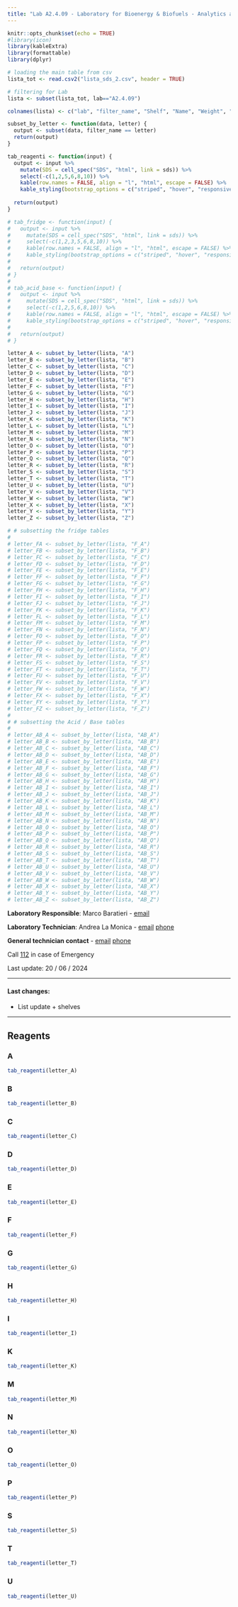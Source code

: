 ```yaml
---
title: "Lab A2.4.09 - Laboratory for Bioenergy & Biofuels - Analytics and Processes"
---
```


```r
knitr::opts_chunk$set(echo = TRUE)
#library(icon)
library(kableExtra)
library(formattable)
library(dplyr)
```

```r

# loading the main table from csv
lista_tot <- read.csv2("lista_sds_2.csv", header = TRUE)

# filtering for Lab
lista <- subset(lista_tot, lab=="A2.4.09")

colnames(lista) <- c("lab", "filter_name", "Shelf", "Name", "Weight", "Unit", "Producer", "Quantity", "Code", "sds")

subset_by_letter <- function(data, letter) {
  output <- subset(data, filter_name == letter)
  return(output)
}

tab_reagenti <- function(input) {
  output <- input %>%
    mutate(SDS = cell_spec("SDS", "html", link = sds)) %>%
    select(-c(1,2,5,6,8,10)) %>%
    kable(row.names = FALSE, align = "l", "html", escape = FALSE) %>%
    kable_styling(bootstrap_options = c("striped", "hover", "responsive", "condensed"), font_size = 16)
  
  return(output)
}

# tab_fridge <- function(input) {
#   output <- input %>%
#     mutate(SDS = cell_spec("SDS", "html", link = sds)) %>%
#     select(-c(1,2,3,5,6,8,10)) %>%
#     kable(row.names = FALSE, align = "l", "html", escape = FALSE) %>%
#     kable_styling(bootstrap_options = c("striped", "hover", "responsive", "condensed"), font_size = 16)
#   
#   return(output)
# }
# 
# tab_acid_base <- function(input) {
#   output <- input %>%
#     mutate(SDS = cell_spec("SDS", "html", link = sds)) %>%
#     select(-c(1,2,5,6,8,10)) %>%
#     kable(row.names = FALSE, align = "l", "html", escape = FALSE) %>%
#     kable_styling(bootstrap_options = c("striped", "hover", "responsive", "condensed"), font_size = 16)
#   
#   return(output)
# }

letter_A <- subset_by_letter(lista, "A")
letter_B <- subset_by_letter(lista, "B")
letter_C <- subset_by_letter(lista, "C")
letter_D <- subset_by_letter(lista, "D")
letter_E <- subset_by_letter(lista, "E")
letter_F <- subset_by_letter(lista, "F")
letter_G <- subset_by_letter(lista, "G")
letter_H <- subset_by_letter(lista, "H")
letter_I <- subset_by_letter(lista, "I")
letter_J <- subset_by_letter(lista, "J")
letter_K <- subset_by_letter(lista, "K")
letter_L <- subset_by_letter(lista, "L")
letter_M <- subset_by_letter(lista, "M")
letter_N <- subset_by_letter(lista, "N")
letter_O <- subset_by_letter(lista, "O")
letter_P <- subset_by_letter(lista, "P")
letter_Q <- subset_by_letter(lista, "Q")
letter_R <- subset_by_letter(lista, "R")
letter_S <- subset_by_letter(lista, "S")
letter_T <- subset_by_letter(lista, "T")
letter_U <- subset_by_letter(lista, "U")
letter_V <- subset_by_letter(lista, "V")
letter_W <- subset_by_letter(lista, "W")
letter_X <- subset_by_letter(lista, "X")
letter_Y <- subset_by_letter(lista, "Y")
letter_Z <- subset_by_letter(lista, "Z")

# # subsetting the fridge tables
# 
# letter_FA <- subset_by_letter(lista, "F_A")
# letter_FB <- subset_by_letter(lista, "F_B")
# letter_FC <- subset_by_letter(lista, "F_C")
# letter_FD <- subset_by_letter(lista, "F_D")
# letter_FE <- subset_by_letter(lista, "F_E")
# letter_FF <- subset_by_letter(lista, "F_F")
# letter_FG <- subset_by_letter(lista, "F_G")
# letter_FH <- subset_by_letter(lista, "F_H")
# letter_FI <- subset_by_letter(lista, "F_I")
# letter_FJ <- subset_by_letter(lista, "F_J")
# letter_FK <- subset_by_letter(lista, "F_K")
# letter_FL <- subset_by_letter(lista, "F_L")
# letter_FM <- subset_by_letter(lista, "F_M")
# letter_FN <- subset_by_letter(lista, "F_N")
# letter_FO <- subset_by_letter(lista, "F_O")
# letter_FP <- subset_by_letter(lista, "F_P")
# letter_FQ <- subset_by_letter(lista, "F_Q")
# letter_FR <- subset_by_letter(lista, "F_R")
# letter_FS <- subset_by_letter(lista, "F_S")
# letter_FT <- subset_by_letter(lista, "F_T")
# letter_FU <- subset_by_letter(lista, "F_U")
# letter_FV <- subset_by_letter(lista, "F_V")
# letter_FW <- subset_by_letter(lista, "F_W")
# letter_FX <- subset_by_letter(lista, "F_X")
# letter_FY <- subset_by_letter(lista, "F_Y")
# letter_FZ <- subset_by_letter(lista, "F_Z")
# 
# # subsetting the Acid / Base tables
# 
# letter_AB_A <- subset_by_letter(lista, "AB_A")
# letter_AB_B <- subset_by_letter(lista, "AB_B")
# letter_AB_C <- subset_by_letter(lista, "AB_C")
# letter_AB_D <- subset_by_letter(lista, "AB_D")
# letter_AB_E <- subset_by_letter(lista, "AB_E")
# letter_AB_F <- subset_by_letter(lista, "AB_F")
# letter_AB_G <- subset_by_letter(lista, "AB_G")
# letter_AB_H <- subset_by_letter(lista, "AB_H")
# letter_AB_I <- subset_by_letter(lista, "AB_I")
# letter_AB_J <- subset_by_letter(lista, "AB_J")
# letter_AB_K <- subset_by_letter(lista, "AB_K")
# letter_AB_L <- subset_by_letter(lista, "AB_L")
# letter_AB_M <- subset_by_letter(lista, "AB_M")
# letter_AB_N <- subset_by_letter(lista, "AB_N")
# letter_AB_O <- subset_by_letter(lista, "AB_O")
# letter_AB_P <- subset_by_letter(lista, "AB_P")
# letter_AB_Q <- subset_by_letter(lista, "AB_Q")
# letter_AB_R <- subset_by_letter(lista, "AB_R")
# letter_AB_S <- subset_by_letter(lista, "AB_S")
# letter_AB_T <- subset_by_letter(lista, "AB_T")
# letter_AB_U <- subset_by_letter(lista, "AB_U")
# letter_AB_V <- subset_by_letter(lista, "AB_V")
# letter_AB_W <- subset_by_letter(lista, "AB_W")
# letter_AB_X <- subset_by_letter(lista, "AB_X")
# letter_AB_Y <- subset_by_letter(lista, "AB_Y")
# letter_AB_Z <- subset_by_letter(lista, "AB_Z")

```

::: {.callout-note}
**Laboratory Responsible**: Marco Baratieri - [email](mailto:marco.baratieri@unibz.it)

**Laboratory Technician**: Andrea La Monica - [email](mailto:andrea.lamonica@unibz.it) [phone](tel:+390471017040) 

**General technician contact** - [email](mailto:techstaff.agriculture@unibz.it) [phone](tel:+393316742962)
:::

::: {.callout-important}
Call [112](tel:112) in case of Emergency
:::

Last update: 20 / 06 / 2024

------------------------------------------------------------------------

#### Last changes:

-   List update + shelves

------------------------------------------------------------------------

## Reagents

### A

```r

tab_reagenti(letter_A)

```

### B

```r

tab_reagenti(letter_B)

```

### C

```r

tab_reagenti(letter_C)

```

### D

```r

tab_reagenti(letter_D)

```

### E

```r

tab_reagenti(letter_E)

```

### F

```r

tab_reagenti(letter_F)

```

### G

```r

tab_reagenti(letter_G)

```

### H

```r

tab_reagenti(letter_H)

```

### I

```r

tab_reagenti(letter_I)

```

<!-- ### J -->

<!-- ```{r echo=FALSE} -->

<!-- tab_reagenti(letter_J) -->

<!-- ``` -->

### K

```r

tab_reagenti(letter_K)

```

<!-- ### L -->

<!-- ```{r echo=FALSE} -->

<!-- tab_reagenti(letter_L) -->

<!-- ``` -->

### M

```r

tab_reagenti(letter_M)

```

### N

```r

tab_reagenti(letter_N)

```

### O

```r

tab_reagenti(letter_O)

```

### P

```r

tab_reagenti(letter_P)

```

<!-- ### Q -->

<!-- ```{r echo=FALSE} -->

<!-- tab_reagenti(letter_Q) -->

<!-- ``` -->

<!-- ### R -->

<!-- ```{r echo=FALSE} -->

<!-- tab_reagenti(letter_R) -->

<!-- ``` -->

### S

```r

tab_reagenti(letter_S)

```

### T

```r

tab_reagenti(letter_T)

```

### U

```r

tab_reagenti(letter_U)

```

<!-- ### V -->

<!-- ```{r echo=FALSE} -->

<!-- tab_reagenti(letter_V) -->

<!-- ``` -->

<!-- ### W -->

<!-- ```{r echo=FALSE} -->

<!-- tab_reagenti(letter_W) -->

<!-- ``` -->

<!-- ### X -->

<!-- ```{r echo=FALSE} -->

<!-- tab_reagenti(letter_X) -->

<!-- ``` -->

<!-- ### Y -->

<!-- ```{r echo=FALSE} -->

<!-- tab_reagenti(letter_Y) -->

<!-- ``` -->

<!-- ### Z -->

<!-- ```{r echo=FALSE} -->

<!-- tab_reagenti(letter_Z) -->

<!-- ``` -->